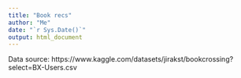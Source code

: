 ```yaml
---
title: "Book recs"
author: "Me"
date: "`r Sys.Date()`"
output: html_document
---
```


Data source: https://www.kaggle.com/datasets/jirakst/bookcrossing?select=BX-Users.csv

```r

```

